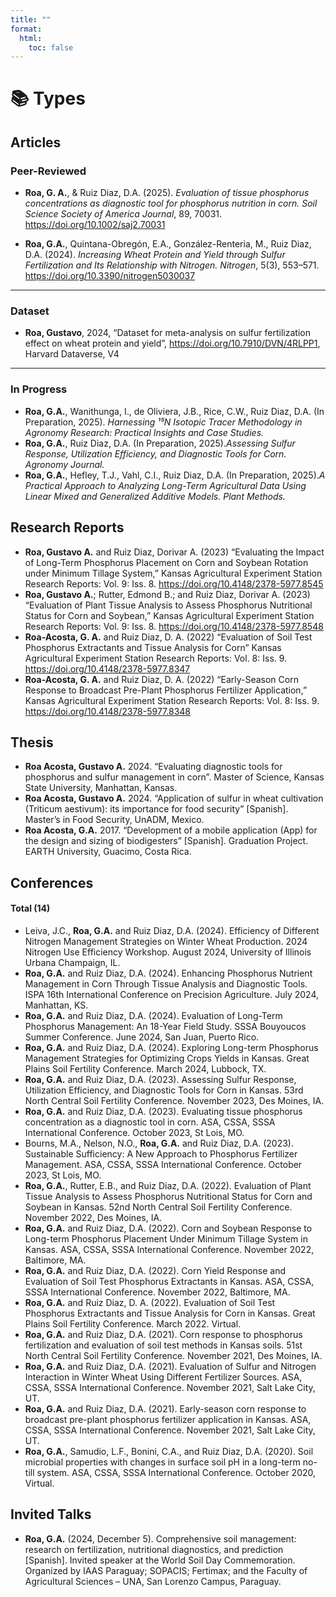 ```yaml
---
title: ""
format:
  html:
    toc: false
---
```


# 📚 Types

::: {.panel-tabset}

## Articles
### Peer-Reviewed

- **Roa, G. A.**, & Ruiz Diaz, D.A. (2025). *Evaluation of tissue phosphorus concentrations as diagnostic tool for phosphorus nutrition in corn.* *Soil Science Society of America Journal*, 89, 70031. <https://doi.org/10.1002/saj2.70031>

- **Roa, G.A.**, Quintana-Obregón, E.A., González-Renteria, M., Ruiz Diaz, D.A. (2024). *Increasing Wheat Protein and Yield through Sulfur Fertilization and Its Relationship with Nitrogen.* *Nitrogen*, 5(3), 553–571. <https://doi.org/10.3390/nitrogen5030037>

------------------------------------------------------------------------

### Dataset

- **Roa, Gustavo**, 2024, "Dataset for meta-analysis on sulfur fertilization effect on wheat protein and yield", <https://doi.org/10.7910/DVN/4RLPP1>, Harvard Dataverse, V4

------------------------------------------------------------------------

### In Progress

- **Roa, G.A.**, Wanithunga, I., de Oliviera, J.B., Rice, C.W., Ruiz Diaz, D.A. (In Preparation, 2025). *Harnessing ¹⁵N Isotopic Tracer Methodology in Agronomy Research: Practical Insights and Case Studies.*
- **Roa, G.A.**, Ruiz Diaz, D.A. (In Preparation, 2025).*Assessing Sulfur Response, Utilization Efficiency, and Diagnostic Tools for Corn.* *Agronomy Journal.*
- **Roa, G.A.**, Hefley, T.J., Vahl, C.I., Ruiz Diaz, D.A. (In Preparation, 2025).*A Practical Approach to Analyzing Long-Term Agricultural Data Using Linear Mixed and Generalized Additive Models.* *Plant Methods.*


## Research Reports

-   **Roa, Gustavo A.** and Ruiz Diaz, Dorivar A. (2023) "Evaluating the Impact of Long-Term Phosphorus Placement on Corn and Soybean Rotation under Minimum Tillage System," Kansas Agricultural Experiment Station Research Reports: Vol. 9: Iss. 8. <https://doi.org/10.4148/2378-5977.8545>
-   **Roa, Gustavo A.**; Rutter, Edmond B.; and Ruiz Diaz, Dorivar A. (2023) "Evaluation of Plant Tissue Analysis to Assess Phosphorus Nutritional Status for Corn and Soybean," Kansas Agricultural Experiment Station Research Reports: Vol. 9: Iss. 8. <https://doi.org/10.4148/2378-5977.8548>
-   **Roa-Acosta, G. A.** and Ruiz Diaz, D. A. (2022) "Evaluation of Soil Test Phosphorus Extractants and Tissue Analysis for Corn" Kansas Agricultural Experiment Station Research Reports: Vol. 8: Iss. 9. <https://doi.org/10.4148/2378-5977.8347>
-   **Roa-Acosta, G. A.** and Ruiz Diaz, D. A. (2022) "Early-Season Corn Response to Broadcast Pre-Plant Phosphorus Fertilizer Application," Kansas Agricultural Experiment Station Research Reports: Vol. 8: Iss. 9. <https://doi.org/10.4148/2378-5977.8348>


## Thesis

-   **Roa Acosta, Gustavo A.** 2024. “Evaluating diagnostic tools for phosphorus and sulfur management in corn”. Master of Science, Kansas State University, Manhattan, Kansas.
-   **Roa Acosta, Gustavo A.** 2024. “Application of sulfur in wheat cultivation (Triticum aestivum): its importance for food security” \[Spanish\]. Master’s in Food Security, UnADM, Mexico.
-   **Roa Acosta, G.A.** 2017. “Development of a mobile application (App) for the design and sizing of biodigesters” \[Spanish\]. Graduation Project. EARTH University, Guacimo, Costa Rica.



## Conferences
#### Total (14)

-   Leiva, J.C., **Roa, G.A.** and Ruiz Diaz, D.A. (2024). Efficiency of Different Nitrogen Management Strategies on Winter Wheat Production. 2024 Nitrogen Use Efficiency Workshop. August 2024, University of Illinois Urbana Champaign, IL.
-   **Roa, G.A.** and Ruiz Diaz, D.A. (2024). Enhancing Phosphorus Nutrient Management in Corn Through Tissue Analysis and Diagnostic Tools. ISPA 16th International Conference on Precision Agriculture. July 2024, Manhattan, KS.
-   **Roa, G.A.** and Ruiz Diaz, D.A. (2024). Evaluation of Long-Term Phosphorus Management: An 18-Year Field Study. SSSA Bouyoucos Summer Conference. June 2024, San Juan, Puerto Rico.
-   **Roa, G.A.** and Ruiz Diaz, D.A. (2024). Exploring Long-term Phosphorus Management Strategies for Optimizing Crops Yields in Kansas. Great Plains Soil Fertility Conference. March 2024, Lubbock, TX.
-   **Roa, G.A.** and Ruiz Diaz, D.A. (2023). Assessing Sulfur Response, Utilization Efficiency, and Diagnostic Tools for Corn in Kansas. 53rd North Central Soil Fertility Conference. November 2023, Des Moines, IA.
-   **Roa, G.A.** and Ruiz Diaz, D.A. (2023). Evaluating tissue phosphorus concentration as a diagnostic tool in corn. ASA, CSSA, SSSA International Conference. October 2023, St Lois, MO.
-   Bourns, M.A., Nelson, N.O., **Roa, G.A.** and Ruiz Diaz, D.A. (2023). Sustainable Sufficiency: A New Approach to Phosphorus Fertilizer Management. ASA, CSSA, SSSA International Conference. October 2023, St Lois, MO.
-   **Roa, G.A.**, Rutter, E.B., and Ruiz Diaz, D.A. (2022). Evaluation of Plant Tissue Analysis to Assess Phosphorus Nutritional Status for Corn and Soybean in Kansas. 52nd North Central Soil Fertility Conference. November 2022, Des Moines, IA.
-   **Roa, G.A.** and Ruiz Diaz, D.A. (2022). Corn and Soybean Response to Long-term Phosphorus Placement Under Minimum Tillage System in Kansas. ASA, CSSA, SSSA International Conference. November 2022, Baltimore, MA.
-   **Roa, G.A.** and Ruiz Diaz, D.A. (2022). Corn Yield Response and Evaluation of Soil Test Phosphorus Extractants in Kansas. ASA, CSSA, SSSA International Conference. November 2022, Baltimore, MA. 
-   **Roa, G.A.** and Ruiz Diaz, D. A. (2022). Evaluation of Soil Test Phosphorus Extractants and Tissue Analysis for Corn in Kansas. Great Plains Soil Fertility Conference. March 2022. Virtual.
-   **Roa, G.A.** and Ruiz Diaz, D.A. (2021). Corn response to phosphorus fertilization and evaluation of soil test methods in Kansas soils. 51st North Central Soil Fertility Conference. November 2021, Des Moines, IA.
-   **Roa, G.A.** and Ruiz Diaz, D.A. (2021). Evaluation of Sulfur and Nitrogen Interaction in Winter Wheat Using Different Fertilizer Sources. ASA, CSSA, SSSA International Conference. November 2021, Salt Lake City, UT.
-   **Roa, G.A.** and Ruiz Diaz, D.A. (2021). Early-season corn response to broadcast pre-plant phosphorus fertilizer application in Kansas. ASA, CSSA, SSSA International Conference. November 2021, Salt Lake City, UT.
-   **Roa, G.A.**, Samudio, L.F., Bonini, C.A., and Ruiz Diaz, D.A. (2020). Soil microbial properties with changes in surface soil pH in a long-term no-till system. ASA, CSSA, SSSA International Conference. October 2020, Virtual.


## Invited Talks

-   **Roa, G.A.** (2024, December 5). Comprehensive soil management: research on fertilization, nutritional diagnostics, and prediction \[Spanish\]. Invited speaker at the World Soil Day Commemoration. Organized by IAAS Paraguay; SOPACIS; Fertimax; and the Faculty of Agricultural Sciences – UNA, San Lorenzo Campus, Paraguay.

:::
